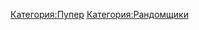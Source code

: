 {{Инфобокс для пуперов
|title2=Xrayrex7
|другие_ники=Xrayrex7
|image3=Пример
|caption3=Пример
|сферы_творчества=RYTP
|год_начала=2017
|image4=Пример
|caption4=Пример
|имя_фамилия=Артем Лесников
|дата_рождения=29 января
|место_проживания=Пример
|ссылки=https://www.youtube.com/channel/UCSBRHw5hZPF2po0JLLZO7og[[Основа]]
}}
[[Категория:Пупер]]
[[Категория:Рандомщики]]